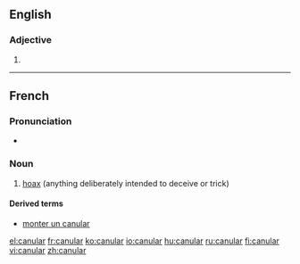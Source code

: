==English==

===Adjective===
{{en-adj}}

# {{alternative form of|cannular}}

----

==French==
{{wikipedia|lang=fr}}

===Pronunciation===
* {{IPA|/ka.ny.laʁ/|lang=fr}}

===Noun===
{{fr-noun|m}}

# [[hoax]] (anything deliberately intended to deceive or trick)

====Derived terms====
* [[monter un canular]]

[[el:canular]]
[[fr:canular]]
[[ko:canular]]
[[io:canular]]
[[hu:canular]]
[[ru:canular]]
[[fi:canular]]
[[vi:canular]]
[[zh:canular]]